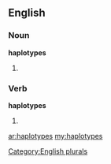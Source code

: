==English==

===Noun===
'''haplotypes'''

# {{plural of|[[haplotype]]}}

[[Category:English plurals]]

===Verb===
'''haplotypes'''

#{{third-person singular of|haplotype}}

[[ar:haplotypes]]
[[my:haplotypes]]